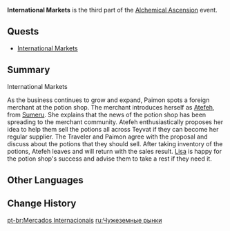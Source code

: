 {{Act Infobox
|image          = Alchemical Ascension Chapter.png
|type           = Story
|event_name     = Alchemical Ascension
|chapter        = Alchemy and Business Operations
|actNum         = III
|actType        = None
|prev           = A Breakthrough in Craft
|next           = 
|ARReq          = 
}}
'''International Markets''' is the third part of the [[Alchemical Ascension]] event.

==Quests==
* [[International Markets (Quest)|International Markets]]

==Summary==
;International Markets

As the business continues to grow and expand, Paimon spots a foreign merchant at the potion shop. The merchant introduces herself as [[Atefeh]], from [[Sumeru]]. She explains that the news of the potion shop has been spreading to the merchant community. Atefeh enthusiastically proposes her idea to help them sell the potions all across Teyvat if they can become her regular supplier. The Traveler and Paimon agree with the proposal and discuss about the potions that they should sell. After taking inventory of the potions, Atefeh leaves and will return with the sales result. [[Lisa]] is happy for the potion shop's success and advise them to take a rest if they need it.

==Other Languages==
{{Other Languages
|en      = International Markets
|zhs     = 远销各国
|zhs_rm  = 
|zht     = 遠銷各國
|zht_rm  = 
|zh_tl   = 
|ja      = グローバル展開
|ja_rm   = Guroobaru Tenkai
|ja_tl   = 
|ko      = 세계 진출
|ko_rm   = 
|ko_tl   = 
|es      = Comerciantes de tierras lejanas
|es_tl   = Merchants from Faraway Lands
|fr      = Une affaire internationale
|fr_tl   = An International Business
|ru      = Чужеземные рынки
|ru_tl   = 
|th      = ส่งออกต่างประเทศ
|th_rm   = 
|th_tl   = 
|vi      = Bán Đi Bốn Phương
|vi_tl   = 
|de      = Vertrieb auf fernen Märkten
|de_tl   = Sales in Distant Markets
|id      = Pasar Antar Bangsa
|id_tl   = International Markets
|pt      = Mercados Internacionais
|pt_tl   = 
|tr      = Uluslararası Pazar
|tr_tl   = 
|it      = Mercati internazionali
|it_tl   = 
}}

==Change History==
{{Change History|4.5}}

[[pt-br:Mercados Internacionais]]
[[ru:Чужеземные рынки]]